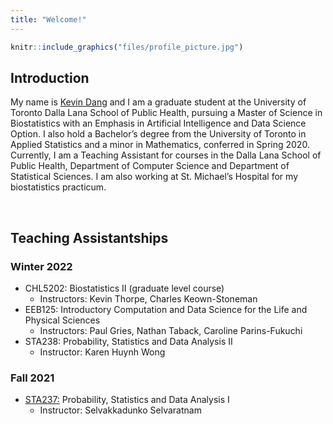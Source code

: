 ```yaml
---
title: "Welcome!"
---
```


```r
knitr::include_graphics("files/profile_picture.jpg")
```

## Introduction
My name is [Kevin Dang](https://www.linkedin.com/in/dang-kevin/) and I am a graduate student at the University of Toronto Dalla Lana School of Public Health, pursuing a Master of Science in Biostatistics with an Emphasis in Artificial Intelligence and Data Science Option. I also hold a Bachelor's degree from the University of Toronto in Applied Statistics and a minor in Mathematics, conferred in Spring 2020. Currently, I am a Teaching Assistant for courses in the Dalla Lana School of Public Health,  Department of Computer Science and Department of Statistical Sciences. I am also working at St. Michael's Hospital for my biostatistics practicum.

<br>

## Teaching Assistantships 
### Winter 2022
* CHL5202: Biostatistics II (graduate level course)
  + Instructors: Kevin Thorpe, Charles Keown-Stoneman
* EEB125: Introductory Computation and Data Science for the Life and Physical Sciences
  + Instructors: Paul Gries, Nathan Taback, Caroline Parins-Fukuchi
* STA238: Probability, Statistics and Data Analysis II
  + Instructor: Karen Huynh Wong

### Fall 2021
* [STA237:](sta237.html) Probability, Statistics and Data Analysis I
  + Instructor: Selvakkadunko Selvaratnam



